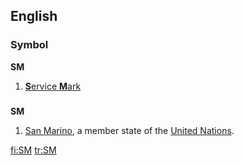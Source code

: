 {{see|Sm|.sm}}
==English==
===Symbol===
'''SM'''
# [[service mark|'''S'''ervice '''M'''ark]]

==={{abbreviation}}===
'''SM'''
#[[San Marino]], a member state of the [[United Nations]].

[[fi:SM]]
[[tr:SM]]